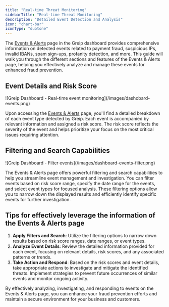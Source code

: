 ```yaml
---
title: "Real-time Threat Monitoring"
sidebarTitle: "Real-time Threat Monitoring"
description: "Detailed Event Detection and Analysis"
icon: "chart-bar"
iconType: "duotone"
---
```


The [Events & Alerts](https://dashboard.greip.io/events) page in the Greip dashboard provides comprehensive information on detected events related to payment fraud, suspicious IPs, invalid IBANs, spam sign-ups, profanity detection, and more. This guide will walk you through the different sections and features of the Events & Alerts page, helping you effectively analyze and manage these events for enhanced fraud prevention.

## Event Details and Risk Score

<Frame caption="Greip Dashboard - Real-time events & alerts monitoring">
  ![Greip Dashboard - Real-time event monitoring](/images/dashobard-events.png)
</Frame>

Upon accessing the [Events & Alerts](https://dashboard.greip.io/events) page, you'll find a detailed breakdown of each event type detected by Greip. Each event is accompanied by relevant information and assigned a risk score. The risk score reflects the severity of the event and helps prioritize your focus on the most critical issues requiring attention.

## Filtering and Search Capabilities

<Frame caption="Greip Dashboard - Filter events">
  ![Greip Dashboard - Filter events](/images/dashboard-events-filter.png)
</Frame>

The Events & Alerts page offers powerful filtering and search capabilities to help you streamline event management and investigation. You can filter events based on risk score range, specify the date range for the events, and select event types for focused analysis. These filtering options allow you to narrow down the displayed results and efficiently identify specific events for further investigation.

## Tips for effectively leverage the information of the Events & Alerts page

1. **Apply Filters and Search**: Utilize the filtering options to narrow down results based on risk score ranges, date ranges, or event types.
2. **Analyze Event Details**: Review the detailed information provided for each event, focusing on relevant details, risk scores, and any associated patterns or trends.
3. **Take Action and Respond**: Based on the risk scores and event details, take appropriate actions to investigate and mitigate the identified threats. Implement strategies to prevent future occurrences of similar events and monitor ongoing activity.

By effectively analyzing, investigating, and responding to events on the Events & Alerts page, you can enhance your fraud prevention efforts and maintain a secure environment for your business and customers.
